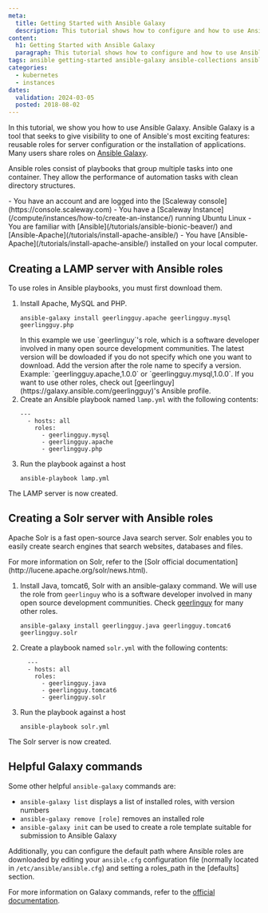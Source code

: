 ```yaml
---
meta:
  title: Getting Started with Ansible Galaxy
  description: This tutorial shows how to configure and how to use Ansible Galaxy
content:
  h1: Getting Started with Ansible Galaxy
  paragraph: This tutorial shows how to configure and how to use Ansible Galaxy
tags: ansible getting-started ansible-galaxy ansible-collections ansible-galaxy-module
categories:
  - kubernetes
  - instances
dates:
  validation: 2024-03-05
  posted: 2018-08-02
---
```



In this tutorial, we show you how to use Ansible Galaxy. Ansible Galaxy is a tool that seeks to give visibility to one of Ansible's most exciting features: reusable roles for server configuration or the installation of applications.
Many users share roles on [Ansible Galaxy](https://galaxy.ansible.com/home).

Ansible roles consist of playbooks that group multiple tasks into one container. They allow the performance of automation tasks with clean directory structures.

<Macro id="requirements" >
 
<Message type="requirement">
  - You have an account and are logged into the [Scaleway console](https://console.scaleway.com)
  - You have a [Scaleway Instance](/compute/instances/how-to/create-an-instance/) running Ubuntu Linux
  - You are familiar with [Ansible](/tutorials/ansible-bionic-beaver/) and [Ansible-Apache](/tutorials/install-apache-ansible/)
  - You have [Ansible-Apache](/tutorials/install-apache-ansible/) installed on your local computer. 
</Message>

## Creating a LAMP server with Ansible roles

To use roles in Ansible playbooks, you must first download them.

1. Install Apache, MySQL and PHP.
    ```
    ansible-galaxy install geerlingguy.apache geerlingguy.mysql geerlingguy.php
    ```
    <Message type="note">
      In this example we use `geerlinguy`'s role, which is a software developer involved in many open source development communities. The latest version will be dowloaded if you do not specify which one you want to download. Add the version after the role name to specify a version. Example: `geerlingguy.apache,1.0.0` or `geerlingguy.mysql,1.0.0`. 
      If you want to use other roles, check out [geerlinguy](https://galaxy.ansible.com/geerlingguy)'s Ansible profile.
    </Message>
2. Create an Ansible playbook named `lamp.yml` with the following contents:
    ```
    ---
      - hosts: all
        roles:
          - geerlingguy.mysql
          - geerlingguy.apache
          - geerlingguy.php
    ```
3. Run the playbook against a host
    ```
    ansible-playbook lamp.yml
    ```

The LAMP server is now created.

## Creating a Solr server with Ansible roles

Apache Solr is a fast open-source Java search server. Solr enables you to easily create search engines that search websites, databases and files. 

<Message type="note">
  For more information on Solr, refer to the [Solr official documentation](http://lucene.apache.org/solr/news.html).
</Message>

1. Install Java, tomcat6, Solr with an ansible-galaxy command. We will use the role from `geerlinguy` who is a software developer involved in many open source development communities. Check [geerlinguy](https://galaxy.ansible.com/geerlingguy) for many other roles.
    ```
    ansible-galaxy install geerlingguy.java geerlingguy.tomcat6 geerlingguy.solr
    ```
2. Create a playbook named `solr.yml` with the following contents:
    ```
      ---
      - hosts: all
        roles:
          - geerlingguy.java
          - geerlingguy.tomcat6
          - geerlingguy.solr
    ```
3. Run the playbook against a host
    ```
    ansible-playbook solr.yml
    ```

The Solr server is now created.

## Helpful Galaxy commands

Some other helpful `ansible-galaxy` commands are:

  - `ansible-galaxy list` displays a list of installed roles, with version numbers
  - `ansible-galaxy remove [role]` removes an installed role
  - `ansible-galaxy init` can be used to create a role template suitable for submission to Ansible Galaxy

Additionally, you can configure the default path where Ansible roles are downloaded by editing your `ansible.cfg` configuration file (normally located in `/etc/ansible/ansible.cfg`) and setting a roles_path in the [defaults] section.

For more information on Galaxy commands, refer to the [official documentation](https://docs.ansible.com/ansible/latest/ansible-galaxy.html#actions).
